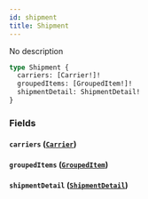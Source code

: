 ```yaml
---
id: shipment
title: Shipment
---
```


No description

```graphql
type Shipment {
  carriers: [Carrier!]!
  groupedItems: [GroupedItem!]!
  shipmentDetail: ShipmentDetail!
}
```

### Fields

#### `carriers` ([`Carrier`](../../rate-service/objects/carrier))

#### `groupedItems` ([`GroupedItem`](../../rate-service/objects/grouped-item))

#### `shipmentDetail` ([`ShipmentDetail`](../../rate-service/objects/shipment-detail))
